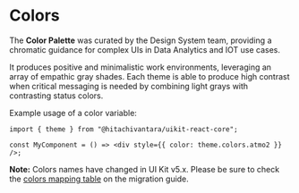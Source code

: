 

<Meta of={ColorStories} />

# Colors

The **Color Palette** was curated by the Design System team, providing a chromatic guidance for complex UIs in Data Analytics and IOT use cases.

It produces positive and minimalistic work environments, leveraging an array of empathic gray shades. Each theme is able to produce high contrast when critical messaging is needed by combining light grays with contrasting status colors.

Example usage of a color variable:

```tsx
import { theme } from "@hitachivantara/uikit-react-core";

const MyComponent = () => <div style={{ color: theme.colors.atmo2 }} />;
```

**Note:** Colors names have changed in UI Kit v5.x. Please be sure to check the [colors mapping table](./?path=/docs/overview-migration-from-v4-x--docs#colors) on the migration guide.

<Story of={ColorStories.Colors} />
